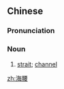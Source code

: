 ==Chinese==
{{zh-forms}}

===Pronunciation===
{{zh-pron
|mn=tw,xm:hái-io
|cat=n
}}

===Noun===
{{zh-noun}}

# {{lb|zh|Min Nan|dated}} [[strait]]; [[channel]]

[[zh:海腰]]